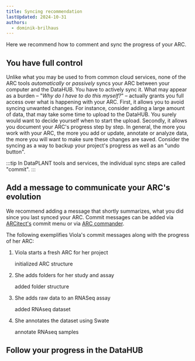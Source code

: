 ```yaml
---
title: Syncing recommendation
lastUpdated: 2024-10-31
authors:
  - dominik-brilhaus
---
```



Here we recommend how to comment and sync the progress of your ARC.

## You have full control

Unlike what you may be used to from common cloud services, none of the ARC tools *automatically* or *passively* syncs your ARC between your computer and the DataHUB. You have to actively sync it. What may appear as a burden &ndash; "*Why do I have to do this myself?*" &ndash; actually grants you full access over what is happening with your ARC. First, it allows you to avoid syncing unwanted changes. For instance, consider adding a large amount of data, that may take some time to upload to the DataHUB. You surely would want to decide yourself when to start the upload. Secondly, it allows you document your ARC's progress step by step. In general, the more you work with your ARC, the more you add or update, annotate or analyze data, the more you will want to make sure these changes are saved. Consider the syncing as a way to backup your project's progress as well as an "undo button".

:::tip
In DataPLANT tools and services, the individual sync steps are called "commit".
:::

## Add a message to communicate your ARC's evolution

We recommend adding a message that shortly summarizes, what you did since you last synced your ARC.
Commit messages can be added via [ARCitect's](/nfdi4plants.knowledgebase/arcitect) commit menu or via [ARC commander](/nfdi4plants.knowledgebase/arc-commander/synchronization).

The following exemplifies Viola's commit messages along with the progress of her ARC:


<Steps>

1. Viola starts a fresh ARC for her project

    <ViolaSays>
      initialized ARC structure
    </ViolaSays>

2. She adds folders for her study and assay

    <ViolaSays>
      added folder structure
    </ViolaSays>

3. She adds raw data to an RNASeq assay

    <ViolaSays>
      added RNAseq dataset
    </ViolaSays>

4. She annotates the dataset using Swate 

    <ViolaSays>
      annotate RNAseq samples
    </ViolaSays>

</Steps>


## Follow your progress in the DataHUB


<DataHUBCommits />
